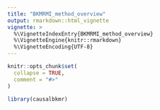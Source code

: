 ```yaml
---
title: "BKMRMI_method_overview"
output: rmarkdown::html_vignette
vignette: >
  %\VignetteIndexEntry{BKMRMI_method_overview}
  %\VignetteEngine{knitr::rmarkdown}
  %\VignetteEncoding{UTF-8}
---
```


```r
knitr::opts_chunk$set(
  collapse = TRUE,
  comment = "#>"
)
```

```r
library(causalbkmr)
```
